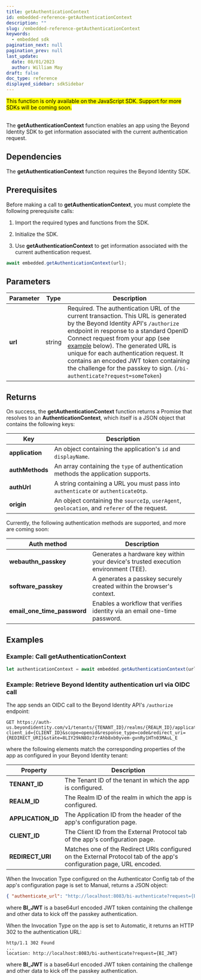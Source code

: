 ```yaml
---
title: getAuthenticationContext
id: embedded-reference-getAuthenticationContext
description: ""
slug: /embedded-reference-getAuthenticationContext
keywords:
  - embedded sdk
pagination_next: null
pagination_prev: null
last_update:
  date: 08/01/2023
  author: William May
draft: false
doc_type: reference
displayed_sidebar: sdkSidebar
---
```


<mark>
This function is only available on the JavaScript SDK. Support for more SDKs will be coming soon.
</mark>

<br />
<br />

The **getAuthenticationContext** function enables an app using the Beyond Identity SDK to get information associated with the current authentication request.

## Dependencies

The **getAuthenticationContext** function requires the Beyond Identity SDK.

<InstallationAll />

## Prerequisites

Before making a call to **getAuthenticationContext**, you must complete the following prerequisite calls:

1. Import the required types and functions from the SDK.

  <ImportAll />

2. Initialize the SDK.

  <InitializeAll />

3. Use **getAuthenticationContext** to get information associated with the current authentication request.

  ```javascript
  await embedded.getAuthenticationContext(url);
  ```

## Parameters

| Parameter | Type | Description |
| --- | --- | --- |
| **url** | string | Required. The authentication URL of the current transaction. This URL is generated by the Beyond Identity API's `/authorize` endpoint in response to a standard OpenID Connect request from your app (see [example](#example:-retrieve-beyond-identity-authentication-url-via-oidc-call) below). The generated URL is unique for each authentication request. It contains an encoded JWT token containing the challenge for the passkey to sign. (`/bi-authenticate?request=someToken`) |

## Returns

On success, the **getAuthenticationContext** function returns a Promise that resolves to an **AuthenticationContext**, which itself is a JSON object that contains the following keys:

| Key | Description |
| --- | --- |
| **application** | An object containing the application's `id` and `displayName`. |
| **authMethods** | An array containing the `type` of authentication methods the application supports. |
| **authUrl** | A string containing a URL you must pass into `authenticate` or `authenticateOtp`. |
| **origin** | An object containing the `sourceIp`, `userAgent`, `geolocation`, and `referer` of the request. |

Currently, the following authentication methods are supported, and more are coming soon:

| Auth method | Description |
| --- | --- |
| **webauthn_passkey** | Generates a hardware key within your device's trusted execution environment (TEE). |
| **software_passkey** | A generates a passkey securely created within the browser's context. |
| **email_one_time_password** | Enables a workflow that verifies identity via an email one-time password. |

## Examples

### Example: Call **getAuthenticationContext**

```javascript
let authenticationContext = await embedded.getAuthenticationContext(url);
```

### Example: Retrieve Beyond Identity authentication url via OIDC call

The app sends an OIDC call to the Beyond Identity API's `/authorize` endpoint:

```http
GET https://auth-us.beyondidentity.com/v1/tenants/{TENANT_ID}/realms/{REALM_ID}/applications/{APPLICATION_ID}/authorize?client_id={CLIENT_ID}&scope=openid&response_type=code&redirect_uri={REDIRECT_URI}&state=8LIY29kN8Oz7zrAhb8xb0yvem-gvnRy1HTn03MAuL_E
```

where the following elements match the corresponding properties of the app as configured in your Beyond Identity tenant:

| Property | Description |
| --- | --- |
| **TENANT_ID** | The Tenant ID of the tenant in which the app is configured. |
| **REALM_ID** | The Realm ID of the realm in which the app is configured. |
| **APPLICATION_ID** | The Application ID from the header of the app's configuration page. |
| **CLIENT_ID** | The Client ID from the External Protocol tab of the app's configuration page. |
| **REDIRECT_URI** | Matches one of the Redirect URIs configured on the External Protocol tab of the app's configuration page, URL encoded. |

When the Invocation Type configured on the Authenticator Config tab of the app's configuration page is set to Manual, returns a JSON object:

```json
{ "authenticate_url": "http://localhost:8083/bi-authenticate?request={BI_JWT}" }
```

where **BI_JWT** is a base64url encoded JWT token containing the challenge and other data to kick off the passkey authentication.

When the Invocation Type on the app is set to Automatic, it returns an HTTP 302 to the authentication URL:

```http
http/1.1 302 Found
...
location: http://localhost:8083/bi-authenticate?request={BI_JWT}
```

where **BI_JWT** is a base64url encoded JWT token containing the challenge and other data to kick off the passkey authentication.

